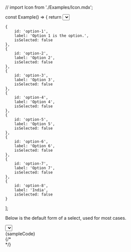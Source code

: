 
// import Icon from './Examples/Icon.mdx';

const Example() => {
	return <Select id="unique-id" label="Label" options={options} />;
}\n
`;

	{
		id: 'option-1',
		label: 'Option 1 is the option.',
		isSelected: false
	},
	{
		id: 'option-2',
		label: 'Option 2',
		isSelected: false
	},
	{
		id: 'option-3',
		label: 'Option 3',
		isSelected: false
	},
	{
		id: 'option-4',
		label: 'Option 4',
		isSelected: false
	},
	{
		id: 'option-5',
		label: 'Option 5',
		isSelected: false
	},
	{
		id: 'option-6',
		label: 'Option 6',
		isSelected: false
	},
	{
		id: 'option-7',
		label: 'Option 7',
		isSelected: false
	},
	{
		id: 'option-8',
		label: 'India',
		isSelected: false
	}
];

<Section contained={true} style={{ paddingTop: 0 }}>
	<p>Below is the default form of a select, used for most cases.</p>
	<Preview wrapper={true}>
		<div style={{ height: '190px' }}>
			<Select id="select-id-1" label="Select" options={options} />
		</div>
	</Preview>
	<Snippet language="js">{sampleCode}</Snippet>
</Section>

<Section style={{ paddingTop: 0 }}>
	<Switcher>
		<div label="States" value="states">
			<States />
		</div>
		<div label="Variants" value="variants">
			<Variants />
		</div>
		{/* <div label="Size" value="size">
			<Size />
		</div>
		<div label="Input with Icon" value="icon">
			<Icon />
		</div> */}
	</Switcher>
</Section>
